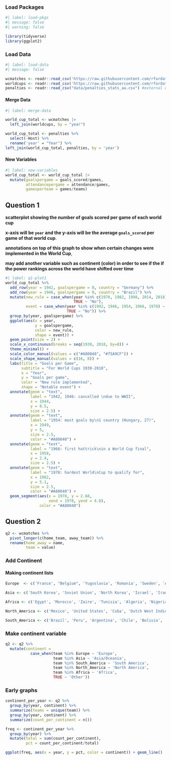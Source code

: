 ### Load Packages

```r
#| label: load-pkgs
#| message: false
#| warning: false

library(tidyverse)
library(ggplot2)
```

### Load Data

```r
#| label: load-data
#| message: false

wcmatches <- readr::read_csv('https://raw.githubusercontent.com/rfordatascience/tidytuesday/master/data/2022/2022-11-29/wcmatches.csv')
worldcups <- readr::read_csv('https://raw.githubusercontent.com/rfordatascience/tidytuesday/master/data/2022/2022-11-29/worldcups.csv')
penalties <- readr::read_csv("data/penalties_stats_aa.csv") #external data from kaggle
```

#### Merge Data

```r
#| label: merge-data

world_cup_total <- wcmatches |>
  left_join(worldcups, by = "year")

world_cup_total <- penalties %>%
  select(-Host) %>%
  rename('year' = "Year") %>%
left_join(world_cup_total, penalties, by = 'year')
```

#### New Variables

```r
#| label: new-variables
world_cup_total <- world_cup_total |>
  mutate(goalspergame = goals_scored/games,
         attendancepergame = attendance/games,
         gamesperteam = games/teams)
```

## Question 1

**scatterplot showing the number of goals scored per game of each world cup**

**x-axis will be `year` and the y-axis will be the average `goals_scored` per game of that world cup**.

**annotations on top of this graph to show when certain changes were implemented in the World Cup**,

**may add another variable such as continent (color) in order to see if the if the power rankings across the world have shifted over time**

```r
#| label: q1-plot1
world_cup_total %>%
  add_row(year = 1942, goalspergame = 0, country = "Germany") %>%
  add_row(year = 1946, goalspergame = 0, country = "Brazil") %>%
  mutate(new_rule = case_when(year %in% c(1970, 1982, 1998, 2014, 2018) ~ "Yes",
                              TRUE ~ "No"),
         event = case_when(year %in% c(1942, 1946, 1954, 1966, 1978) ~ "Yes",
                           TRUE ~ "No")) %>%
  group_by(year, goalspergame) %>%
  ggplot(aes(x = year, 
             y = goalspergame, 
             color = new_rule, 
             shape = event)) +
  geom_point(size = 2) +
  scale_x_continuous(breaks = seq(1930, 2018, by=8)) +
  theme_minimal() +
  scale_color_manual(values = c("#A80040", "#75A9CF")) +
  scale_shape_manual(values = c(16, 8)) +
  labs(title = "Goals per Game",
       subtitle = "For World Cups 1930-2018",
       x = "Year",
       y = "Goals per game",
       color = "New rule implemented",
       shape = "Notable event") +
  annotate(geom = "text",
           label = "1942, 1946: cancelled \ndue to WWII",
           x = 1944,
           y = 0.5,
           size = 2.5) +
  annotate(geom = "text",
           label = "1954: most goals by\n1 country (Hungary, 27)",
           x = 1949,
           y = 5,
           size = 2.5,
           color = "#A80040") +
  annotate(geom = "text",
           label = "1966: first hattrick\nin a World Cup final",
           x = 1958,
           y = 2.4,
           size = 2.5) +
  annotate(geom = "text",
           label = "1978: hardest World\nCup to qualify for",
           x = 1982,
           y = 5.1,
           size = 2.5, 
           color = "#A80040") +
  geom_segment(aes(x = 1978, y = 2.68,
                   xend = 1978, yend = 4.8),
               color = "#A80040")
```

## Question 2

```r
q2 <- wcmatches %>%
  pivot_longer(c(home_team, away_team)) %>%
  rename(home_away = name,
         team = value)

```

### Add Continent

#### Making continent lists

```r
Europe  <- c('France', "Belgium", 'Yugoslavia', 'Romania', 'Sweden', 'Austria', 'Germany', 'Spain', 'Czechoslovakia', 'Hungary', 'Italy', 'Netherlands', 'Switzerland', 'Poland', 'Norway', 'England', 'Scotland', 'West Germany', 'Turkey', 'Northern Ireland', 'Wales', 'Bulgaria', 'Portugal', 'East Germany', 'Denmark', 'Republic of Ireland', 'Greece', 'Croatia', 'FR Yugoslavia', 'Serbia', 'Slovenia', 'Czech Republic', 'Ukraine', 'Slovakia', 'Iceland', 'Bosnia and Herzegovina') 

Asia <- c('South Korea', 'Soviet Union', 'North Korea', 'Israel', 'Iran', 'Cameroon', 'Kuwait', 'Iraq', 'United Arab Emirates', 'Russia', 'Saudi Arabia', 'Japan', 'China PR', 'Australia', 'New Zealand')

Africa <- c('Egypt', 'Morocco', 'Zaire', 'Tunisia', 'Algeria', 'Nigeria', 'South Africa', 'Senegal', 'Ivory Coast', 'Angola', 'Ghana', 'Togo' )

North_America <- c('Mexico', 'United States', 'Cuba', 'Dutch West Indies', 'Haiti', 'El Salvador', "Honduras", 'Canada', 'Costa Rica', 'Jamaica', 'Trinidad and Tobago', 'Panama')

South_America <- c('Brazil', 'Peru', 'Argentina', 'Chile', 'Bolivia', 'Paraguay', 'Uruguay', 'Colombia','Ecuador')

```

### Make continent variable

```r
q2 <- q2 %>%
  mutate(continent =
           case_when(team %in% Europe ~ 'Europe',
                     team %in% Asia ~ 'Asia/Oceania',
                     team %in% South_America ~ 'South America',
                     team %in% North_America ~ 'North America',
                     team %in% Africa ~ 'Africa',
                     TRUE ~ 'Other'))

```

### Early graphs

```r
continent_per_year <- q2 %>%
  group_by(year, continent) %>%
  summarize(teams = unique(team)) %>%
  group_by(year, continent) %>%
  summarize(count_per_continent = n())

freq <- continent_per_year %>%
  group_by(year) %>%
  mutate(total = sum(count_per_continent),
         pct = count_per_continent/total) 
```

```r
ggplot(freq, aes(x = year, y = pct, color = continent)) + geom_line()
```
